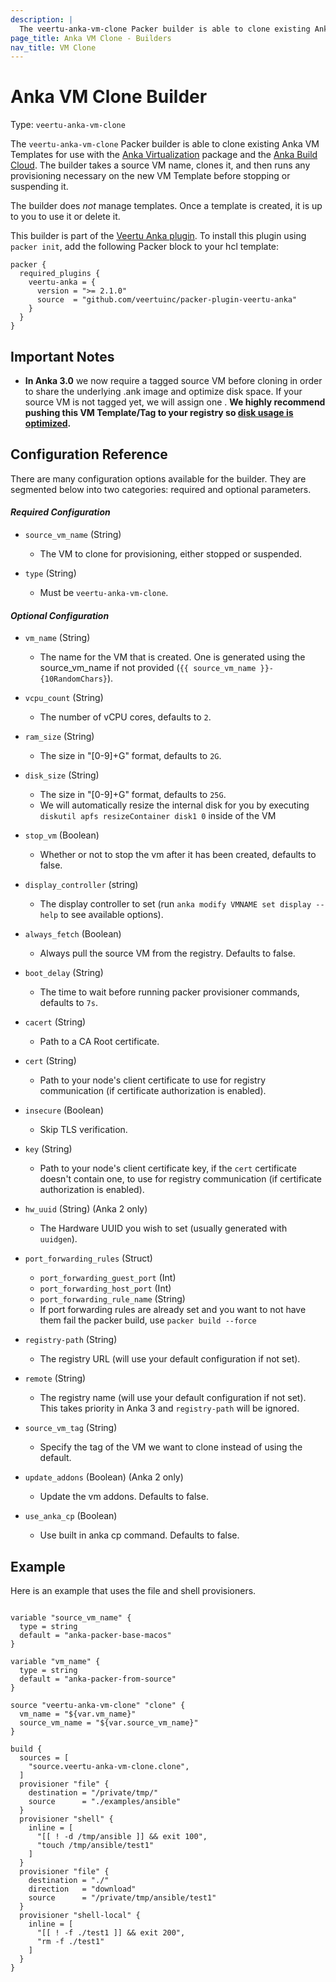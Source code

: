 ```yaml
---
description: |
  The veertu-anka-vm-clone Packer builder is able to clone existing Anka VM Templates for use with Anka Virtualization and the Anka Build Cloud. The builder takes a source VM name, clones it, and then runs any provisioning necessary on the new VM Template before stopping or suspending it.
page_title: Anka VM Clone - Builders
nav_title: VM Clone
---
```


# Anka VM Clone Builder

Type: `veertu-anka-vm-clone`

The `veertu-anka-vm-clone` Packer builder is able to clone existing Anka VM Templates for use with the [Anka Virtualization](https://veertu.com/technology/) package and the [Anka Build Cloud](https://veertu.com/anka-build/). The builder takes a source VM name, clones it, and then runs any provisioning necessary on the new VM Template before stopping or suspending it.

The builder does _not_ manage templates. Once a template is created, it is up
to you to use it or delete it.

This builder is part of the [Veertu Anka plugin](https://github.com/veertuinc/packer-plugin-veertu-anka). To install this plugin using `packer init`, add the following Packer block to your hcl template:

```hcl
packer {
  required_plugins {
    veertu-anka = {
      version = ">= 2.1.0"
      source  = "github.com/veertuinc/packer-plugin-veertu-anka"
    }
  }
}
```

## Important Notes

- **In Anka 3.0** we now require a tagged source VM before cloning in order to share the underlying .ank image and optimize disk space. If your source VM is not tagged yet, we will assign one . **We highly recommend pushing this VM Template/Tag to your registry so [disk usage is optimized](https://docs.veertu.com/anka/apple/getting-started/creating-your-first-vm/#disk-optimization).**

## Configuration Reference

There are many configuration options available for the builder. They are
segmented below into two categories: required and optional parameters.
#### _**Required Configuration**_

* `source_vm_name` (String)
  * The VM to clone for provisioning, either stopped or suspended.

* `type` (String)
  * Must be `veertu-anka-vm-clone`.

#### _**Optional Configuration**_

* `vm_name` (String)
  * The name for the VM that is created. One is generated using the source_vm_name if not provided (`{{ source_vm_name }}-{10RandomChars}`).

* `vcpu_count` (String)
  * The number of vCPU cores, defaults to `2`.

* `ram_size` (String)
  * The size in "[0-9]+G" format, defaults to `2G`.

* `disk_size` (String)
  * The size in "[0-9]+G" format, defaults to `25G`.
  * We will automatically resize the internal disk for you by executing `diskutil apfs resizeContainer disk1 0` inside of the VM

* `stop_vm` (Boolean)
  * Whether or not to stop the vm after it has been created, defaults to false.

* `display_controller` (string)
  * The display controller to set (run `anka modify VMNAME set display --help` to see available options).

* `always_fetch` (Boolean)
  * Always pull the source VM from the registry. Defaults to false.

* `boot_delay` (String)
  * The time to wait before running packer provisioner commands, defaults to `7s`.

* `cacert` (String)
  * Path to a CA Root certificate.

* `cert` (String)
  * Path to your node's client certificate to use for registry communication (if certificate authorization is enabled).

* `insecure` (Boolean)
  * Skip TLS verification.

* `key` (String)
  * Path to your node's client certificate key, if the `cert` certificate doesn't contain one, to use for registry communication (if certificate authorization is enabled).

* `hw_uuid` (String) (Anka 2 only)
  * The Hardware UUID you wish to set (usually generated with `uuidgen`).

* `port_forwarding_rules` (Struct)
  
  * `port_forwarding_guest_port` (Int)
  * `port_forwarding_host_port` (Int)
  * `port_forwarding_rule_name` (String)
  * If port forwarding rules are already set and you want to not have them fail the packer build, use `packer build --force`

* `registry-path` (String)
  * The registry URL (will use your default configuration if not set).

* `remote` (String)
  * The registry name (will use your default configuration if not set). This takes priority in Anka 3 and `registry-path` will be ignored.

* `source_vm_tag` (String)
  * Specify the tag of the VM we want to clone instead of using the default.

* `update_addons` (Boolean) (Anka 2 only)
  * Update the vm addons. Defaults to false.

* `use_anka_cp` (Boolean)
  * Use built in anka cp command. Defaults to false.

## Example

Here is an example that uses the file and shell provisioners.

```hcl

variable "source_vm_name" {
  type = string
  default = "anka-packer-base-macos"
}

variable "vm_name" {
  type = string
  default = "anka-packer-from-source"
}

source "veertu-anka-vm-clone" "clone" {
  vm_name = "${var.vm_name}"
  source_vm_name = "${var.source_vm_name}"
}

build {
  sources = [
    "source.veertu-anka-vm-clone.clone",
  ]
  provisioner "file" {
    destination = "/private/tmp/"
    source      = "./examples/ansible"
  }
  provisioner "shell" {
    inline = [
      "[[ ! -d /tmp/ansible ]] && exit 100",
      "touch /tmp/ansible/test1"
    ]
  }
  provisioner "file" {
    destination = "./"
    direction   = "download"
    source      = "/private/tmp/ansible/test1"
  }
  provisioner "shell-local" {
    inline = [
      "[[ ! -f ./test1 ]] && exit 200",
      "rm -f ./test1"
    ]
  }
}

```
